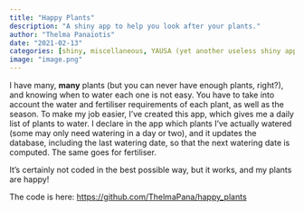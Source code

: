 ```yaml
---
title: "Happy Plants"
description: "A shiny app to help you look after your plants."
author: "Thelma Panaïotis"
date: "2021-02-13"
categories: [shiny, miscellaneous, YAUSA (yet another useless shiny app)]
image: "image.png"
---
```


I have many, **many** plants (but you can never have enough plants, right?), and knowing when to water each one is not easy. You have to take into account the water and fertiliser requirements of each plant, as well as the season. To make my job easier, I've created this app, which gives me a daily list of plants to water. I declare in the app which plants I've actually watered (some may only need watering in a day or two), and it updates the database, including the last watering date, so that the next watering date is computed. The same goes for fertiliser.

It's certainly not coded in the best possible way, but it works, and my plants are happy!

The code is here: <https://github.com/ThelmaPana/happy_plants>
